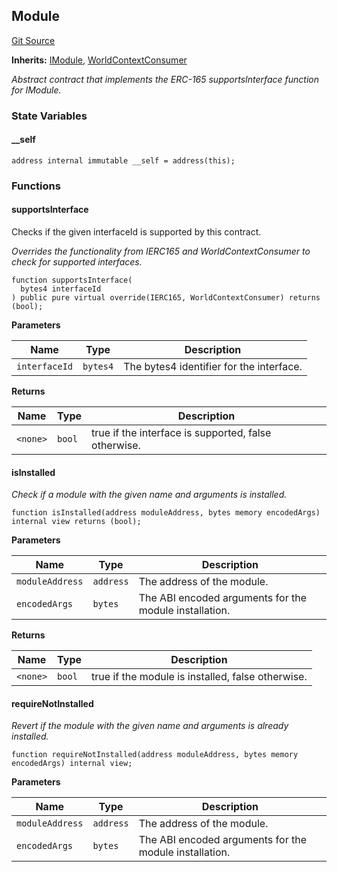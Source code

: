 [//]: # "This file is autogenerated, do not change manually"

## Module

[Git Source](https://github.com/latticexyz/mud/blob/main/packages/world/src/Module.sol)

**Inherits:**
[IModule](./module-external#imodule), [WorldContextConsumer](./world-context#worldcontextconsumer)

_Abstract contract that implements the ERC-165 supportsInterface function for IModule._

### State Variables

#### \_\_self

```solidity
address internal immutable __self = address(this);
```

### Functions

#### supportsInterface

Checks if the given interfaceId is supported by this contract.

_Overrides the functionality from IERC165 and WorldContextConsumer to check for supported interfaces._

```solidity
function supportsInterface(
  bytes4 interfaceId
) public pure virtual override(IERC165, WorldContextConsumer) returns (bool);
```

**Parameters**

| Name          | Type     | Description                              |
| ------------- | -------- | ---------------------------------------- |
| `interfaceId` | `bytes4` | The bytes4 identifier for the interface. |

**Returns**

| Name     | Type   | Description                                          |
| -------- | ------ | ---------------------------------------------------- |
| `<none>` | `bool` | true if the interface is supported, false otherwise. |

#### isInstalled

_Check if a module with the given name and arguments is installed._

```solidity
function isInstalled(address moduleAddress, bytes memory encodedArgs) internal view returns (bool);
```

**Parameters**

| Name            | Type      | Description                                            |
| --------------- | --------- | ------------------------------------------------------ |
| `moduleAddress` | `address` | The address of the module.                             |
| `encodedArgs`   | `bytes`   | The ABI encoded arguments for the module installation. |

**Returns**

| Name     | Type   | Description                                       |
| -------- | ------ | ------------------------------------------------- |
| `<none>` | `bool` | true if the module is installed, false otherwise. |

#### requireNotInstalled

_Revert if the module with the given name and arguments is already installed._

```solidity
function requireNotInstalled(address moduleAddress, bytes memory encodedArgs) internal view;
```

**Parameters**

| Name            | Type      | Description                                            |
| --------------- | --------- | ------------------------------------------------------ |
| `moduleAddress` | `address` | The address of the module.                             |
| `encodedArgs`   | `bytes`   | The ABI encoded arguments for the module installation. |

